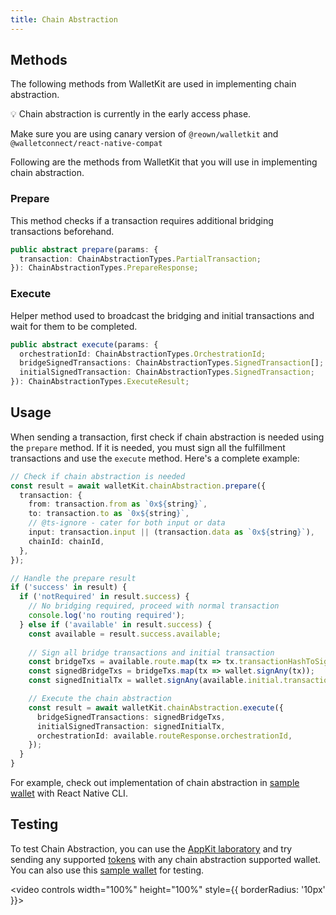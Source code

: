 ```yaml
---
title: Chain Abstraction
---
```



<HowItWorks />

## Methods

The following methods from WalletKit are used in implementing chain abstraction.

<Info>
💡 Chain abstraction is currently in the early access phase.

Make sure you are using canary version of `@reown/walletkit` and `@walletconnect/react-native-compat`
</Info>

Following are the methods from WalletKit that you will use in implementing chain abstraction.

### Prepare 

This method checks if a transaction requires additional bridging transactions beforehand.

```typescript
public abstract prepare(params: {
  transaction: ChainAbstractionTypes.PartialTransaction;
}): ChainAbstractionTypes.PrepareResponse;
```

### Execute 

Helper method used to broadcast the bridging and initial transactions and wait for them to be completed.

```typescript
public abstract execute(params: {
  orchestrationId: ChainAbstractionTypes.OrchestrationId;
  bridgeSignedTransactions: ChainAbstractionTypes.SignedTransaction[];
  initialSignedTransaction: ChainAbstractionTypes.SignedTransaction;
}): ChainAbstractionTypes.ExecuteResult;
```

## Usage

When sending a transaction, first check if chain abstraction is needed using the `prepare` method. 
If it is needed, you must sign all the fulfillment transactions and use the `execute` method. 
Here's a complete example:

```typescript
// Check if chain abstraction is needed
const result = await walletKit.chainAbstraction.prepare({
  transaction: {
    from: transaction.from as `0x${string}`,
    to: transaction.to as `0x${string}`,
    // @ts-ignore - cater for both input or data
    input: transaction.input || (transaction.data as `0x${string}`),
    chainId: chainId,
  },
});

// Handle the prepare result
if ('success' in result) {
  if ('notRequired' in result.success) {
    // No bridging required, proceed with normal transaction
    console.log('no routing required');
  } else if ('available' in result.success) {
    const available = result.success.available;
    
    // Sign all bridge transactions and initial transaction
    const bridgeTxs = available.route.map(tx => tx.transactionHashToSign);
    const signedBridgeTxs = bridgeTxs.map(tx => wallet.signAny(tx));
    const signedInitialTx = wallet.signAny(available.initial.transactionHashToSign);

    // Execute the chain abstraction
    const result = await walletKit.chainAbstraction.execute({
      bridgeSignedTransactions: signedBridgeTxs,
      initialSignedTransaction: signedInitialTx,
      orchestrationId: available.routeResponse.orchestrationId,
    });
  }
}
```

For example, check out implementation of chain abstraction in [sample wallet](https://github.com/reown-com/react-native-examples/tree/main/wallets/rn_cli_wallet) with React Native CLI. 

<ErrorHandling />

## Testing 

To test Chain Abstraction, you can use the [AppKit laboratory](https://appkit-lab.reown.com/appkit/?name=wagmi) and try sending any supported [tokens](../../../walletkit/features/chain-abstraction#what-are-the-supported-tokens-and-networks%3F) with any chain abstraction supported wallet. 
You can also use this [sample wallet](https://appdistribution.firebase.dev/i/076a3bc9669d3bee) for testing. 

<video controls width="100%" height="100%" style={{ borderRadius: '10px' }}>
  <source src="/images/assets/chain-abstraction-demo.mp4" type="video/mp4" />
</video>
